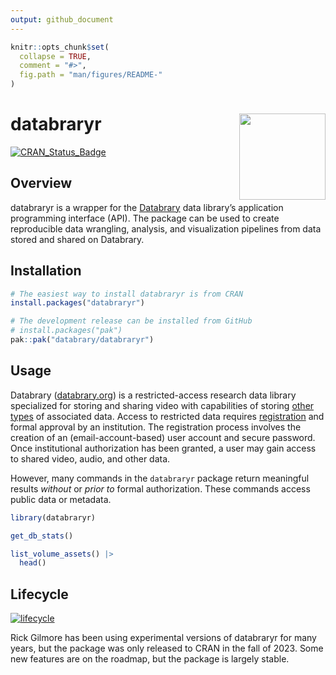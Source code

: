 ```yaml
---
output: github_document
---
```


<!-- README.md is generated from README.Rmd. Please edit that file -->

```r
knitr::opts_chunk$set(
  collapse = TRUE,
  comment = "#>",
  fig.path = "man/figures/README-"
)
```

# databraryr <a href="https://databrary.github.io/databraryr"><img src="man/figures/logo.png" align="right" height="138" /></a>

<!-- badges: start -->
[![CRAN_Status_Badge](https://www.r-pkg.org/badges/version/databraryr)](https://cran.r-project.org/package=databraryr)
<!-- badges: end -->

## Overview

databraryr is a wrapper for the [Databrary](https://databrary.org) data library's application programming interface (API).
The package can be used to create reproducible data wrangling, analysis, and visualization pipelines from data stored and shared on Databrary.

## Installation

```r
# The easiest way to install databraryr is from CRAN
install.packages("databraryr")

# The development release can be installed from GitHub
# install.packages("pak")
pak::pak("databrary/databraryr")
```

## Usage

Databrary ([databrary.org](https://databrary.org)) is a restricted-access research data library specialized for storing and sharing video with capabilities of storing [other types](https://nyu.databrary.org/asset/formats) of associated data.
Access to restricted data requires [registration](https://nyu.databrary.org/user/register) and formal approval by an institution.
The registration process involves the creation of an (email-account-based) user account and secure password.
Once institutional authorization has been granted, a user may gain access to shared video, audio, and other data.

However, many commands in the `databraryr` package return meaningful results *without* or *prior to* formal authorization.
These commands access public data or metadata.

```r
library(databraryr)

get_db_stats()

list_volume_assets() |> 
  head()
```

## Lifecycle

[![lifecycle](https://img.shields.io/badge/lifecycle-stable-brightgreen.svg)](https://lifecycle.r-lib.org/articles/stages.html)

Rick Gilmore has been using experimental versions of databraryr for many years, but the package was only released to CRAN in the fall of 2023.
Some new features are on the roadmap, but the package is largely stable.